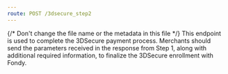 ```yaml
---
route: POST /3dsecure_step2
---
```





{/* Don't change the file name or the metadata in this file */}
This endpoint is used to complete the 3DSecure payment process. Merchants should send the parameters received in the response from Step 1, along with additional required information, to finalize the 3DSecure enrollment with Fondy.

